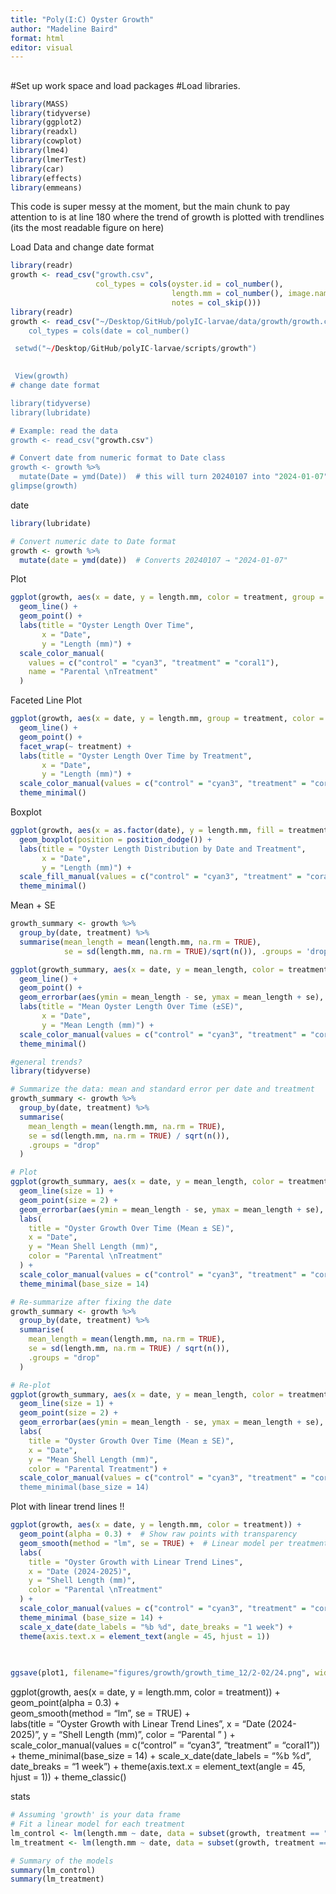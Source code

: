 ```yaml
---
title: "Poly(I:C) Oyster Growth"
author: "Madeline Baird"
format: html
editor: visual
---
```

## 
#Set up work space and load packages 
#Load libraries. 
```r
library(MASS) 
library(tidyverse)
library(ggplot2)
library(readxl)
library(cowplot)
library(lme4)
library(lmerTest)
library(car)
library(effects)
library(emmeans)
```

This code is super messy at the moment, but the main chunk to pay attention to is at line 180 where the trend of growth is plotted with trendlines (its the most readable figure on here)



Load Data and change date format
```r
library(readr)
growth <- read_csv("growth.csv", 
                   col_types = cols(oyster.id = col_number(), 
                                    length.mm = col_number(), image.name = col_skip(), 
                                    notes = col_skip()))
library(readr)
growth <- read_csv("~/Desktop/GitHub/polyIC-larvae/data/growth/growth.csv) 
    col_types = cols(date = col_number()

 setwd("~/Desktop/GitHub/polyIC-larvae/scripts/growth")
 

 View(growth)
# change date format

library(tidyverse)
library(lubridate)

# Example: read the data
growth <- read_csv("growth.csv")

# Convert date from numeric format to Date class
growth <- growth %>%
  mutate(Date = ymd(Date))  # this will turn 20240107 into "2024-01-07"
glimpse(growth)

```
date 
```r
library(lubridate)

# Convert numeric date to Date format
growth <- growth %>%
  mutate(date = ymd(date))  # Converts 20240107 → "2024-01-07"

```
Plot
```r
ggplot(growth, aes(x = date, y = length.mm, color = treatment, group = treatment)) +
  geom_line() +
  geom_point() +
  labs(title = "Oyster Length Over Time",
       x = "Date",
       y = "Length (mm)") +
  scale_color_manual(
    values = c("control" = "cyan3", "treatment" = "coral1"),
    name = "Parental \nTreatment"
  )

```
Faceted Line Plot
```r
ggplot(growth, aes(x = date, y = length.mm, group = treatment, color = treatment)) +
  geom_line() +
  geom_point() +
  facet_wrap(~ treatment) +
  labs(title = "Oyster Length Over Time by Treatment",
       x = "Date",
       y = "Length (mm)") +
  scale_color_manual(values = c("control" = "cyan3", "treatment" = "coral1")) +
  theme_minimal()

```
Boxplot
```r
ggplot(growth, aes(x = as.factor(date), y = length.mm, fill = treatment)) +
  geom_boxplot(position = position_dodge()) +
  labs(title = "Oyster Length Distribution by Date and Treatment",
       x = "Date",
       y = "Length (mm)") +
  scale_fill_manual(values = c("control" = "cyan3", "treatment" = "coral1")) +
  theme_minimal()

```
Mean + SE
```r
growth_summary <- growth %>%
  group_by(date, treatment) %>%
  summarise(mean_length = mean(length.mm, na.rm = TRUE),
            se = sd(length.mm, na.rm = TRUE)/sqrt(n()), .groups = 'drop')

ggplot(growth_summary, aes(x = date, y = mean_length, color = treatment, group = treatment)) +
  geom_line() +
  geom_point() +
  geom_errorbar(aes(ymin = mean_length - se, ymax = mean_length + se), width = 0.2) +
  labs(title = "Mean Oyster Length Over Time (±SE)",
       x = "Date",
       y = "Mean Length (mm)") +
  scale_color_manual(values = c("control" = "cyan3", "treatment" = "coral1")) +
  theme_minimal()

#general trends?
library(tidyverse)

# Summarize the data: mean and standard error per date and treatment
growth_summary <- growth %>%
  group_by(date, treatment) %>%
  summarise(
    mean_length = mean(length.mm, na.rm = TRUE),
    se = sd(length.mm, na.rm = TRUE) / sqrt(n()),
    .groups = "drop"
  )

# Plot
ggplot(growth_summary, aes(x = date, y = mean_length, color = treatment, group = treatment)) +
  geom_line(size = 1) +
  geom_point(size = 2) +
  geom_errorbar(aes(ymin = mean_length - se, ymax = mean_length + se), width = 0.2) +
  labs(
    title = "Oyster Growth Over Time (Mean ± SE)",
    x = "Date",
    y = "Mean Shell Length (mm)",
    color = "Parental \nTreatment"
  ) +
  scale_color_manual(values = c("control" = "cyan3", "treatment" = "coral1")) +
  theme_minimal(base_size = 14)

# Re-summarize after fixing the date
growth_summary <- growth %>%
  group_by(date, treatment) %>%
  summarise(
    mean_length = mean(length.mm, na.rm = TRUE),
    se = sd(length.mm, na.rm = TRUE) / sqrt(n()),
    .groups = "drop"
  )

# Re-plot
ggplot(growth_summary, aes(x = date, y = mean_length, color = treatment, group = treatment)) +
  geom_line(size = 1) +
  geom_point(size = 2) +
  geom_errorbar(aes(ymin = mean_length - se, ymax = mean_length + se), width = 0.2) +
  labs(
    title = "Oyster Growth Over Time (Mean ± SE)",
    x = "Date",
    y = "Mean Shell Length (mm)",
    color = "Parental Treatment") +
  scale_color_manual(values = c("control" = "cyan3", "treatment" = "coral1"")) +
  theme_minimal(base_size = 14)

```



Plot with linear trend lines !!
```r
ggplot(growth, aes(x = date, y = length.mm, color = treatment)) +
  geom_point(alpha = 0.3) +  # Show raw points with transparency
  geom_smooth(method = "lm", se = TRUE) +  # Linear model per treatment
  labs(
    title = "Oyster Growth with Linear Trend Lines",
    x = "Date (2024-2025)",
    y = "Shell Length (mm)",
    color = "Parental \nTreatment"
  ) +
  scale_color_manual(values = c("control" = "cyan3", "treatment" = "coral1")) +
  theme_minimal (base_size = 14) +
  scale_x_date(date_labels = "%b %d", date_breaks = "1 week") +
  theme(axis.text.x = element_text(angle = 45, hjust = 1)) 
 
  

ggsave(plot1, filename="figures/growth/growth_time_12/2-02/24.png", width=6, height=5)

```


 ggplot(growth, aes(x = date, y = length.mm, color = treatment)) +
  geom_point(alpha = 0.3) +  
  geom_smooth(method = "lm", se = TRUE) +  
  labs(title = "Oyster Growth with Linear Trend Lines",
    x = "Date (2024-2025)",
    y = "Shell Length (mm)",
     color = "Parental \nTreatment"   ) +
 scale_color_manual(values = c("control" = "cyan3", "treatment" = "coral1")) +
 theme_minimal(base_size = 14) +
 scale_x_date(date_labels = "%b %d", date_breaks = "1 week") +
 theme(axis.text.x = element_text(angle = 45, hjust = 1)) +
 theme_classic()

stats

```r
# Assuming 'growth' is your data frame
# Fit a linear model for each treatment
lm_control <- lm(length.mm ~ date, data = subset(growth, treatment == "control"))
lm_treatment <- lm(length.mm ~ date, data = subset(growth, treatment == "treatment"))

# Summary of the models
summary(lm_control)
summary(lm_treatment)

```



